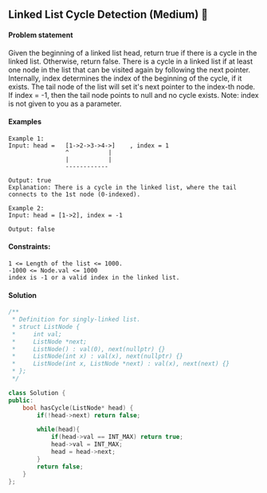 ## Linked List Cycle Detection (Medium) 🎯

#### Problem statement
Given the beginning of a linked list head, return true if there is a cycle in the linked list. Otherwise, return false.
There is a cycle in a linked list if at least one node in the list that can be visited again by following the next pointer.
Internally, index determines the index of the beginning of the cycle, if it exists. The tail node of the list will set it's next pointer to the index-th node. If index = -1, then the tail node points to null and no cycle exists.
Note: index is not given to you as a parameter.

#### Examples
```
Example 1:
Input: head =   [1->2->3->4->]    , index = 1
                ^           |
                |           |
                ------------

Output: true
Explanation: There is a cycle in the linked list, where the tail connects to the 1st node (0-indexed).

Example 2:
Input: head = [1->2], index = -1

Output: false
```
#### Constraints:
```
1 <= Length of the list <= 1000.
-1000 <= Node.val <= 1000
index is -1 or a valid index in the linked list.
```
#### Solution
```cpp
/**
 * Definition for singly-linked list.
 * struct ListNode {
 *     int val;
 *     ListNode *next;
 *     ListNode() : val(0), next(nullptr) {}
 *     ListNode(int x) : val(x), next(nullptr) {}
 *     ListNode(int x, ListNode *next) : val(x), next(next) {}
 * };
 */

class Solution {
public:
    bool hasCycle(ListNode* head) {
        if(!head->next) return false;

        while(head){
            if(head->val == INT_MAX) return true;
            head->val = INT_MAX;
            head = head->next;
        }
        return false;
    }
};
```